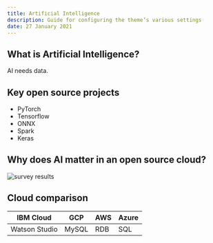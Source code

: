 ```yaml
---
title: Artificial Intelligence
description: Guide for configuring the theme’s various settings
date: 27 January 2021
---
```


## What is Artificial Intelligence?

AI needs data.

## Key open source projects

* PyTorch
* Tensorflow
* ONNX
* Spark
* Keras

## Why does AI matter in an open source cloud?

![survey results](/images/survey-ai.png)

## Cloud comparison

| IBM Cloud | GCP | AWS | Azure |
| - | - | - | - |
| Watson Studio | MySQL | RDB | SQL |

